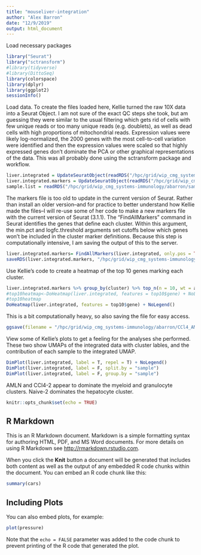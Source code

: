 ```yaml
---
title: "mouseliver-integration"
author: "Alex Barron"
date: "12/9/2019"
output: html_document
---
```

Load necessary packages
```r
library("Seurat")
library("sctransform")
#library(tidyverse)
#library(DittoSeq)
library(colorspace)
library(dplyr)
library(ggplot2)
sessionInfo()
```

Load data. To create the files loaded here, Kellie turned the raw 10X data into a Seurat Object. I am not sure of the exact QC steps she took, but am guessing they were similar to the usual filtering which gets rid of cells with few unique reads or too many unique reads (e.g. doublets), as well as dead cells with high proportions of mitochondrial reads. Expression values were likely log-normalized, the 2000 genes with the most cell-to-cell variation were identified and then the expression values were scaled so that highly expressed genes don't dominate the PCA or other graphical representations of the data. This was all probably done using the sctransform package and workflow.
```r
liver.integrated = UpdateSeuratObject(readRDS("/hpc/grid/wip_cmg_systems-immunology/abarron/CCl4_AMLN_integrated_object.rds"))
liver.integrated.markers = UpdateSeuratObject(readRDS("/hpc/grid/wip_cmg_systems-immunology/abarron/CCl4_AMLN_peak_markers.rds"))
sample.list = readRDS("/hpc/grid/wip_cmg_systems-immunology/abarron/sample.list.rds")
```

The markers file is too old to update in the current version of Seurat. Rather than install an older version--and for practice to better understand how Kellie made the files--I will re-use some of her code to make a new markers file with the current version of Seurat (3.1.1). The "FindAllMarkers" command in Seurat identifies the genes that define each cluster. Within this argument, the min.pct and logfc.threshold arguments set cutoffs below which genes won't be included in the cluster marker definitions. Because this step is computationally intensive, I am saving the output of this to the server.
```r
liver.integrated.markers= FindAllMarkers(liver.integrated, only.pos = TRUE, min.pct = 0.25, logfc.threshold = 0.25)
saveRDS(liver.integrated.markers, "/hpc/grid/wip_cmg_systems-immunology/abarron/CCl4_AMLN_peak_markers.rds")
```

Use Kellie's code to create a heatmap of the top 10 genes marking each cluster. 
```r
liver.integrated.markers %>% group_by(cluster) %>% top_n(n = 10, wt = avg_logFC) -> top10
#top10heatmap<-DoHeatmap(liver.integrated, features = top10$gene) + NoLegend()
#top10heatmap
DoHeatmap(liver.integrated, features = top10$gene) + NoLegend()
```
This is a bit computationally heavy, so also saving the file for easy access.
```r
ggsave(filename = "/hpc/grid/wip_cmg_systems-immunology/abarron/CCl4_AMLN_peak_top10genes_heatmap.png", height = 15, width = 20, scale=0.75, plot = top10heatmap)
```


View some of Kellie's plots to get a feeling for the analyses she performed. These two show UMAPs of the integrated data with cluster lables, and the contribution of each sample to the integrated UMAP.
```r
DimPlot(liver.integrated, label = T, repel = T) + NoLegend()
DimPlot(liver.integrated, label = F, split.by = "sample")
DimPlot(liver.integrated, label = F, group.by = "sample")
```
AMLN and CCl4-2 appear to dominate the myeloid and granulocyte clusters. Naive-2 dominates the hepatocyte cluster.

```r
knitr::opts_chunk$set(echo = TRUE)
```

## R Markdown

This is an R Markdown document. Markdown is a simple formatting syntax for authoring HTML, PDF, and MS Word documents. For more details on using R Markdown see <http://rmarkdown.rstudio.com>.

When you click the **Knit** button a document will be generated that includes both content as well as the output of any embedded R code chunks within the document. You can embed an R code chunk like this:

```r
summary(cars)
```

## Including Plots

You can also embed plots, for example:

```r
plot(pressure)
```

Note that the `echo = FALSE` parameter was added to the code chunk to prevent printing of the R code that generated the plot.
